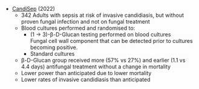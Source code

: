 * [CandiSep](https://link.springer.com/article/10.1007/s00134-022-06733-x) (2022)
	* 342 Adults with sepsis at risk of invasive candidiasis, but without proven fungal infection and not on fungal treatment
	* Blood cultures performed and randomised to:
		* (1 → 3)-β-D-Glucan testing performed on blood cultures\
		Fungal cell wall component that can be detected prior to cultures becoming positive.
		* Standard cultures
	* β-D-Glucan group received more (57% vs 27%) and earlier (1.1 vs 4.4 days) antifungal treatment without a change in mortality
	* Lower power than anticipated due to lower mortality
	* Lower rates of invasive candidiasis than anticipated